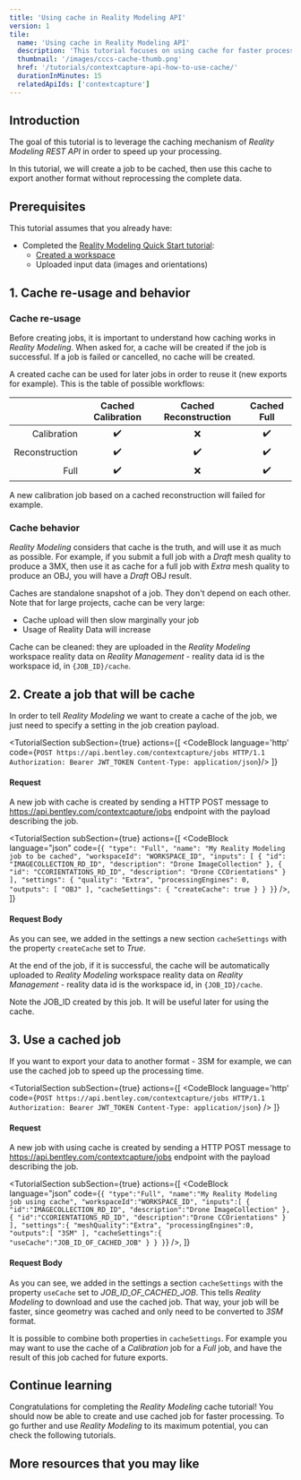 ```yaml
---
title: 'Using cache in Reality Modeling API'
version: 1
tile:
  name: 'Using cache in Reality Modeling API'
  description: 'This tutorial focuses on using cache for faster processing in Reality Modeling'
  thumbnail: '/images/cccs-cache-thumb.png'
  href: '/tutorials/contextcapture-api-how-to-use-cache/'
  durationInMinutes: 15
  relatedApiIds: ['contextcapture']
---
```


<Introduction
  skillLevel="Advanced"
  durationInMinutes="15"
  summaryImageSrc="/images/cccs-cache-header.jpg">

## Introduction

The goal of this tutorial is to leverage the caching mechanism of _Reality Modeling REST API_ in order to speed up your processing.

In this tutorial, we will create a job to be cached, then use this cache to export another format without reprocessing the complete data.

</Introduction>

<TutorialSection>

## Prerequisites

This tutorial assumes that you already have:

- Completed the [Reality Modeling Quick Start tutorial](/tutorials/contextcapture-api-quick-start):
  - [Created a workspace](/tutorials/contextcapture-api-quick-start/#3-create-a-workspace)
  - Uploaded input data (images and orientations)

</TutorialSection>

<TutorialSection>

## 1. Cache re-usage and behavior

### Cache re-usage

Before creating jobs, it is important to understand how caching works in _Reality Modeling_.
When asked for, a cache will be created if the job is successful. If a job is failed or cancelled, no cache will be created.

A created cache can be used for later jobs in order to reuse it (new exports for example). This is the table of possible workflows:

|                | Cached Calibration | Cached Reconstruction | Cached Full |
| -------------: | :----------------: | :-------------------: | :---------: |
|    Calibration |         ✔️         |          ❌           |     ✔️      |
| Reconstruction |         ✔️         |          ✔️           |     ✔️      |
|           Full |         ✔️         |          ❌️          |     ✔️      |

A new calibration job based on a cached reconstruction will failed for example.

### Cache behavior

_Reality Modeling_ considers that cache is the truth, and will use it as much as possible.
For example, if you submit a full job with a _Draft_ mesh quality to produce a 3MX, then use it as cache for a full job with _Extra_ mesh quality to produce an OBJ, you will have a _Draft_ OBJ result.

Caches are standalone snapshot of a job. They don't depend on each other. Note that for large projects, cache can be very large:

- Cache upload will then slow marginally your job
- Usage of Reality Data will increase

Cache can be cleaned: they are uploaded in the _Reality Modeling_ workspace reality data on _Reality Management_ - reality data id is the workspace id, in `{JOB_ID}/cache`.

</TutorialSection>

<TutorialSection>

## 2. Create a job that will be cache

In order to tell _Reality Modeling_ we want to create a cache of the job, we just need to specify a setting in the job creation payload.

</TutorialSection>

<TutorialSection
  subSection={true}
  actions={[
    <CodeBlock language='http' code={`POST https://api.bentley.com/contextcapture/jobs HTTP/1.1
Authorization: Bearer JWT_TOKEN
Content-Type: application/json`}/>
  ]}
>

#### Request

A new job with cache is created by sending a HTTP POST message to https://api.bentley.com/contextcapture/jobs endpoint with the payload describing the job.

</TutorialSection>

<TutorialSection
  subSection={true}
  actions={[
    <CodeBlock
      language="json"
      code={`{
  "type": "Full",
  "name": "My Reality Modeling job to be cached",
  "workspaceId": "WORKSPACE_ID",
  "inputs": [
    {
      "id": "IMAGECOLLECTION_RD_ID",
      "description": "Drone ImageCollection"
    },
    {
      "id": "CCORIENTATIONS_RD_ID",
      "description": "Drone CCOrientations"
    }
  ],
  "settings": {
    "quality": "Extra",
    "processingEngines": 0,
    "outputs": [
      "OBJ"
    ],
    "cacheSettings":
    {
      "createCache": true
    }
  }
}`}
    />,
  ]}
>

#### Request Body

As you can see, we added in the settings a new section `cacheSettings` with the property `createCache` set to _True_.

At the end of the job, if it is successful, the cache will be automatically uploaded to _Reality Modeling_ workspace reality data on _Reality Management_ - reality data id is the workspace id, in `{JOB_ID}/cache`.

<Alert type="informational">

Note the JOB_ID created by this job. It will be useful later for using the cache.

</Alert>

</TutorialSection>

<TutorialSection>

## 3. Use a cached job

If you want to export your data to another format - 3SM for example, we can use the cached job to speed up the processing time.

</TutorialSection>

<TutorialSection
  subSection={true}
  actions={[
    <CodeBlock language='http' code={`POST https://api.bentley.com/contextcapture/jobs HTTP/1.1
Authorization: Bearer JWT_TOKEN
Content-Type: application/json`}
    />
  ]}
>

#### Request

A new job with using cache is created by sending a HTTP POST message to https://api.bentley.com/contextcapture/jobs endpoint with the payload describing the job.

</TutorialSection>

<TutorialSection
  subSection={true}
  actions={[
    <CodeBlock
      language="json"
      code={`{
  "type":"Full",
  "name":"My Reality Modeling job using cache",
  "workspaceId":"WORKSPACE_ID",
  "inputs":[
    {
      "id":"IMAGECOLLECTION_RD_ID",
      "description":"Drone ImageCollection"
    },
    {
      "id":"CCORIENTATIONS_RD_ID",
      "description":"Drone CCOrientations"
    }
  ],
  "settings":{
    "meshQuality":"Extra",
    "processingEngines":0,
    "outputs":[
      "3SM"
    ],
    "cacheSettings":{
      "useCache":"JOB_ID_OF_CACHED_JOB"
    }
  }
}`}
    />,
  ]}
>

#### Request Body

As you can see, we added in the settings a section `cacheSettings` with the property `useCache` set to _JOB_ID_OF_CACHED_JOB_.
This tells _Reality Modeling_ to download and use the cached job.
That way, your job will be faster, since geometry was cached and only need to be converted to _3SM_ format.

<Alert type="informational">

It is possible to combine both properties in `cacheSettings`. For example you may want to use the cache of a _Calibration_ job for a _Full_ job, and have the result of this job cached for future exports.

</Alert>

</TutorialSection>

<ContinueLearningSection>

## Continue learning

Congratulations for completing the _Reality Modeling_ cache tutorial! You should now be able to create and use cached job for faster processing.
To go further and use _Reality Modeling_ to its maximum potential, you can check the following tutorials.

<TileList>
  <Tile
    name="Better calibration in Reality Modeling"
    description="Learn how to specify calibration settings in Reality Modeling, and download the result of a calibration"
    thumbnail="/images/cccs-calibration-thumb.jpg"
    href="/tutorials/contextcapture-api-better-calibration"
  ></Tile>
</TileList>

## More resources that you may like

<TileList>
  <LinkCard
    title="iTwins API"
    href="/apis/itwins/"
    description="An iTwin is necessary for using Reality Modeling API. You can check its possibilities."
  />
  <LinkCard
    title="Reality Data API"
    href="/apis/realitydata/"
    description="Reality Data API is necessary for uploading inputs for Reality Modeling, and downloading outputs."
  />
  <LinkCard
    title="Reality Management API"
    href="/apis/reality-management/"
    description="Reality Management API is necessary for uploading inputs for Reality Modeling, and downloading outputs."
  />
</TileList>

</ContinueLearningSection>
